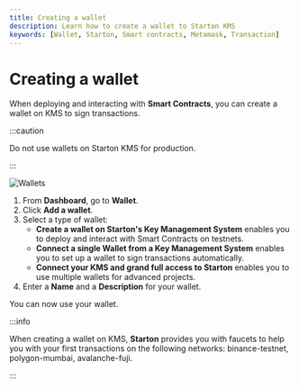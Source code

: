```yaml
---
title: Creating a wallet
description: Learn how to create a wallet to Starton KMS
keywords: [Wallet, Starton, Smart contracts, Metamask, Transaction]
---
```



# Creating a wallet

When deploying and interacting with **Smart Contracts**, you can create a wallet on KMS to sign transactions.

:::caution

Do not use wallets on Starton KMS for production.

:::

![Wallets](assets/withdraw.png)


1. From **Dashboard**, go to **Wallet**.
1. Click **Add a wallet**.
1. Select a type of wallet:
    - **Create a wallet on Starton's Key Management System** enables you to deploy and interact with Smart Contracts on testnets.
    - **Connect a single Wallet from a Key Management System** enables you to set up a wallet to sign transactions automatically.
    - **Connect your KMS and grand full access to Starton** enables you to use multiple wallets for advanced projects.
1. Enter a **Name** and a **Description** for your wallet.



You can now use your wallet.

:::info

When creating a wallet on KMS, **Starton** provides you with faucets to help you with your first transactions on the following networks: binance-testnet, polygon-mumbai, avalanche-fuji.

:::
